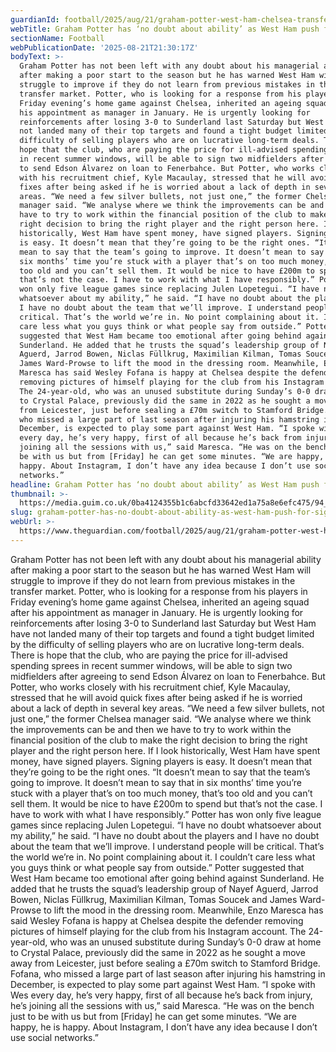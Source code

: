 ```yaml
---
guardianId: football/2025/aug/21/graham-potter-west-ham-chelsea-transfer-window
webTitle: Graham Potter has ‘no doubt about ability’ as West Ham push for signings
sectionName: Football
webPublicationDate: '2025-08-21T21:30:17Z'
bodyText: >-
  Graham Potter has not been left with any doubt about his managerial ability
  after making a poor start to the season but he has warned West Ham will
  struggle to improve if they do not learn from previous mistakes in the
  transfer market. Potter, who is looking for a response from his players in
  Friday evening’s home game against Chelsea, inherited an ageing squad after
  his appointment as manager in January. He is urgently looking for
  reinforcements after losing 3-0 to Sunderland last Saturday but West Ham have
  not landed many of their top targets and found a tight budget limited by the
  difficulty of selling players who are on lucrative long-term deals. There is
  hope that the club, who are paying the price for ill-advised spending sprees
  in recent summer windows, will be able to sign two midfielders after agreeing
  to send Edson Álvarez on loan to Fenerbahce. But Potter, who works closely
  with his recruitment chief, Kyle Macaulay, stressed that he will avoid quick
  fixes after being asked if he is worried about a lack of depth in several key
  areas. “We need a few silver bullets, not just one,” the former Chelsea
  manager said. “We analyse where we think the improvements can be and then we
  have to try to work within the financial position of the club to make the
  right decision to bring the right player and the right person here. If I look
  historically, West Ham have spent money, have signed players. Signing players
  is easy. It doesn’t mean that they’re going to be the right ones. “It doesn’t
  mean to say that the team’s going to improve. It doesn’t mean to say that in
  six months’ time you’re stuck with a player that’s on too much money, that’s
  too old and you can’t sell them. It would be nice to have £200m to spend but
  that’s not the case. I have to work with what I have responsibly.” Potter has
  won only five league games since replacing Julen Lopetegui. “I have no doubt
  whatsoever about my ability,” he said. “I have no doubt about the players and
  I have no doubt about the team that we’ll improve. I understand people will be
  critical. That’s the world we’re in. No point complaining about it. I couldn’t
  care less what you guys think or what people say from outside.” Potter
  suggested that West Ham became too emotional after going behind against
  Sunderland. He added that he trusts the squad’s leadership group of Nayef
  Aguerd, Jarrod Bowen, Niclas Füllkrug, Maximilian Kilman, Tomas Soucek and
  James Ward-Prowse to lift the mood in the dressing room. Meanwhile, Enzo
  Maresca has said Wesley Fofana is happy at Chelsea despite the defender
  removing pictures of himself playing for the club from his Instagram account.
  The 24-year-old, who was an unused substitute during Sunday’s 0-0 draw at home
  to Crystal Palace, previously did the same in 2022 as he sought a move away
  from Leicester, just before sealing a £70m switch to Stamford Bridge. Fofana,
  who missed a large part of last season after injuring his hamstring in
  December, is expected to play some part against West Ham. “I spoke with Wes
  every day, he’s very happy, first of all because he’s back from injury, he’s
  joining all the sessions with us,” said Maresca. “He was on the bench just to
  be with us but from [Friday] he can get some minutes. “We are happy, he is
  happy. About Instagram, I don’t have any idea because I don’t use social
  networks.”
headline: Graham Potter has ‘no doubt about ability’ as West Ham push for signings
thumbnail: >-
  https://media.guim.co.uk/0ba4124355b1c6abcfd33642ed1a75a8e6efc475/94_0_2112_1690/500.jpg
slug: graham-potter-has-no-doubt-about-ability-as-west-ham-push-for-signings
webUrl: >-
  https://www.theguardian.com/football/2025/aug/21/graham-potter-west-ham-chelsea-transfer-window
---
```

Graham Potter has not been left with any doubt about his managerial ability after making a poor start to the season but he has warned West Ham will struggle to improve if they do not learn from previous mistakes in the transfer market. Potter, who is looking for a response from his players in Friday evening’s home game against Chelsea, inherited an ageing squad after his appointment as manager in January. He is urgently looking for reinforcements after losing 3-0 to Sunderland last Saturday but West Ham have not landed many of their top targets and found a tight budget limited by the difficulty of selling players who are on lucrative long-term deals. There is hope that the club, who are paying the price for ill-advised spending sprees in recent summer windows, will be able to sign two midfielders after agreeing to send Edson Álvarez on loan to Fenerbahce. But Potter, who works closely with his recruitment chief, Kyle Macaulay, stressed that he will avoid quick fixes after being asked if he is worried about a lack of depth in several key areas. “We need a few silver bullets, not just one,” the former Chelsea manager said. “We analyse where we think the improvements can be and then we have to try to work within the financial position of the club to make the right decision to bring the right player and the right person here. If I look historically, West Ham have spent money, have signed players. Signing players is easy. It doesn’t mean that they’re going to be the right ones. “It doesn’t mean to say that the team’s going to improve. It doesn’t mean to say that in six months’ time you’re stuck with a player that’s on too much money, that’s too old and you can’t sell them. It would be nice to have £200m to spend but that’s not the case. I have to work with what I have responsibly.” Potter has won only five league games since replacing Julen Lopetegui. “I have no doubt whatsoever about my ability,” he said. “I have no doubt about the players and I have no doubt about the team that we’ll improve. I understand people will be critical. That’s the world we’re in. No point complaining about it. I couldn’t care less what you guys think or what people say from outside.” Potter suggested that West Ham became too emotional after going behind against Sunderland. He added that he trusts the squad’s leadership group of Nayef Aguerd, Jarrod Bowen, Niclas Füllkrug, Maximilian Kilman, Tomas Soucek and James Ward-Prowse to lift the mood in the dressing room. Meanwhile, Enzo Maresca has said Wesley Fofana is happy at Chelsea despite the defender removing pictures of himself playing for the club from his Instagram account. The 24-year-old, who was an unused substitute during Sunday’s 0-0 draw at home to Crystal Palace, previously did the same in 2022 as he sought a move away from Leicester, just before sealing a £70m switch to Stamford Bridge. Fofana, who missed a large part of last season after injuring his hamstring in December, is expected to play some part against West Ham. “I spoke with Wes every day, he’s very happy, first of all because he’s back from injury, he’s joining all the sessions with us,” said Maresca. “He was on the bench just to be with us but from [Friday] he can get some minutes. “We are happy, he is happy. About Instagram, I don’t have any idea because I don’t use social networks.”
